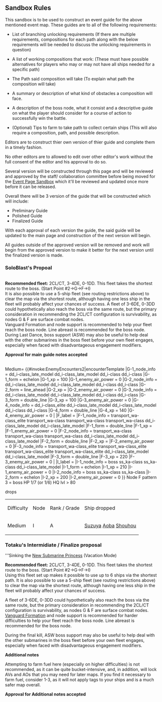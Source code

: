 ==Sandbox Rules==
This sandbox is to be used to construct an event guide for the above mentioned event map. These guides are to all of the following requirements:

* List of branching unlocking requirements (If there are multiple requirements, compositions for each path along with the below requirements will be needed to discuss the unlocking requirements in question)

* A list of working compositions that work: (These must have possible alternatives for players who may or may not have all ships needed for a specific path)

* The Path said composition will take (To explain what path the composition will take)

* A summary or description of what kind of obstacles a composition will face.

* A description of the boss node, what it consist and a descriptive guide on what the player should consider for a course of action to successfully win the battle.

* (Optional) Tips to farm to take path to collect certain ships (This will also require a composition, path, and possible description.

Editors are to construct thier own version of thier guide and complete them in a timely fashion. 

No other editors are to allowed to edit over other editor's work without the full consent of the editor and his approval to do so. 

Several version will be constructed through this page and will be reviewed and approved by the staff/ collaboration committee before being moved for the [[Sandbox/Summer 2018 Event|Event Page Sandbox]] which it'll be reviewed and updated once more before it can be released.

Overall there will be 3 version of the guide that will be constructed which will include:

*Preliminary Guide
*Polished Guide
*Finalized Guide

With each approval of each version the guide, the said guide will be updated to the main page and construction of the next version will begin.

All guides outside of the approved version will be removed and work will begin from the approved version to make it better for the next version until the finalized version is made.

===SoloBlast's Propoal===
<br>

'''Recommended fleet:''' 2CL/CT, 3-4DE, 0-1DD. This fleet takes the shortest route to the boss. (Start Point #2->G->F->I)
<br>

It is also possible to use a 5-ship fleet (see routing restrictions above) to clear the map via the shortest route, although having one less ship in the fleet will probably affect your chances of success. A fleet of 3-6DE, 0-3DD could hypothetically also reach the boss via the same route, but the primary consideration in recommending the 2CL/CT configuration is survivability, as nodes G & F are surface combat nodes.
<br>

Vanguard Formation and node support is recommended to help your fleet reach the boss node. Line abreast is recommended for the boss node. During Last Dance, boss support (ASW) may also be useful to help deal with the other submarines in the boss fleet before your own fleet engages, especially when faced with disadvantageous engagement modifiers.

'''Approval for main guide notes accepted'''

<br>
<tabber>Medium=
{{#invoke:EnemyEncounters2|encounterTemplate
|G-1_node_info = dd_i-class_late_model dd_i-class_late_model dd_i-class dd_i-class
|G-1_form = echelon
|G-1_xp = 100
|G-1_enemy_air_power = 0
|G-2_node_info = dd_i-class_late_model dd_i-class_late_model dd_i-class dd_i-class
|G-2_form = line_ahead
|G-2_xp = 
|G-2_enemy_air_power = 0
|G-3_node_info = dd_i-class_late_model dd_i-class_late_model dd_i-class dd_i-class
|G-3_form = double_line
|G-3_xp = 100
|G-3_enemy_air_power = 0
|G-4_node_info = dd_i-class_elite dd_i-class_late_model dd_i-class_late_model dd_i-class dd_i-class
|G-4_form = double_line
|G-4_xp = 140
|G-4_enemy_air_power = 0
|
|F_label =
|F-1_node_info = transport_wa-class_elite transport_wa-class transport_wa-class transport_wa-class dd_i-class_late_model dd_i-class_late_model
|F-1_form = double_line
|F-1_xp = 
|F-1_enemy_air_power = 0
|F-2_node_info = transport_wa-class transport_wa-class transport_wa-class dd_i-class_late_model dd_i-class_late_model
|F-2_form = double_line
|F-2_xp = 
|F-2_enemy_air_power = 0
|F-3_node_info = transport_wa-class_elite transport_wa-class_elite transport_wa-class_elite transport_wa-class_elite dd_i-class_late_model dd_i-class_late_model
|F-3_form = double_line
|F-3_xp = 220
|F-3_enemy_air_power = 0
|
|I_label = 
|I-1_node_info = boss ss_ka-class ss_ka-class dd_i-class_late_model
|I-1_form = echelon
|I-1_xp = 210
|I-1_enemy_air_power = 0
|I-2_node_info = boss ss_ka-class ss_ka-class
|I-2_form = echelon
|I-2_xp = 200
|I-2_enemy_air_power = 0
}}
Node F pattern 3 = boss HP 1/7 (or 1/6)
HQ lvl > 80

drops
{| class="wikitable" style="text-align:center;"
|- style="font-weight: bold;"
| Difficulty
| Node
| Rank / Grade
| Ship dropped
|-
| Medium
| I
| A
| [[Suzuya]] [[Aoba]] [[Shouhou]]
|}

===Totaku's Intermidiate / Finalize proposal===

'''Sinking the [[New Submarine Princess]] (Vacation Mode)

'''Recommended fleet:''' 2CL/CT, 3-4DE, 0-1DD. This fleet takes the shortest route to the boss. (Start Point #2->G->F->I)
<br>

Using this fleet set up makes it possible to use up to 6 ships via the shortest path. It is also possible to use a 5-ship fleet (see routing restrictions above) to clear the map via the shortest route, although having one less ship in the fleet will probably affect your chances of success.

A fleet of 3-6DE, 0-3DD could hypothetically also reach the boss via the same route, but the primary consideration in recommending the 2CL/CT configuration is survivability, as nodes G & F are surface combat nodes.
<br>

[[Vanguard Formation]] and node support is recommended for harder difficulties to help your fleet reach the boss node. Line abreast is recommended for the boss node. 

During the final kill, ASW boss support may also be useful to help deal with the other submarines in the boss fleet before your own fleet engages, especially when faced with disadvantageous engagement modifiers.

'''Additional notes'''

Attempting to farm fuel here (especially on higher difficulties) is not recommended, as it can be quite bucket-intensive, and, in addition, will lock AVs and AOs that you may need for later maps. If you find it necessary to farm fuel, consider 1-3, as it will not apply tags to your ships and is a much safer map overall.

'''Approval for Additional notes accepted'''